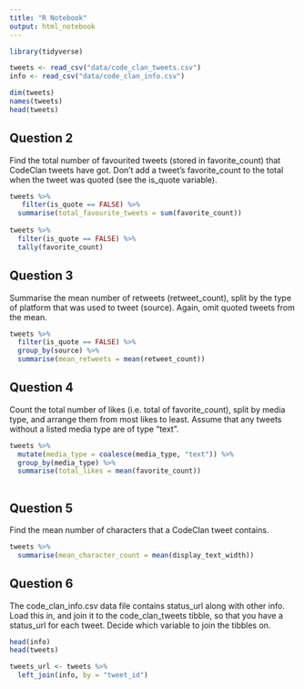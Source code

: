 ```yaml
---
title: "R Notebook"
output: html_notebook
---
```


```r
library(tidyverse)
```

```r
tweets <- read_csv("data/code_clan_tweets.csv")
info <- read_csv("data/code_clan_info.csv")
```

```r
dim(tweets)
names(tweets)
head(tweets)
```
## Question 2
Find the total number of favourited tweets (stored in favorite_count) that CodeClan tweets have got. Don’t add a tweet’s favorite_count to the total when the tweet was quoted (see the is_quote variable).

```r
tweets %>% 
   filter(is_quote == FALSE) %>% 
  summarise(total_favourite_tweets = sum(favorite_count))
  
tweets %>% 
  filter(is_quote == FALSE) %>%
  tally(favorite_count)

```

## Question 3
Summarise the mean number of retweets (retweet_count), split by the type of platform that was used to tweet (source). Again, omit quoted tweets from the mean.
```r
tweets %>% 
  filter(is_quote == FALSE) %>% 
  group_by(source) %>% 
  summarise(mean_retweets = mean(retweet_count))
```

## Question 4
Count the total number of likes (i.e. total of favorite_count), split by media type, and arrange them from most likes to least. Assume that any tweets without a listed media type are of type “text”.

```r
tweets %>% 
  mutate(media_type = coalesce(media_type, "text")) %>% 
  group_by(media_type) %>% 
  summarise(total_likes = mean(favorite_count))
  
```

## Question 5

Find the mean number of characters that a CodeClan tweet contains.
```r
tweets %>% 
  summarise(mean_character_count = mean(display_text_width))
```

## Question 6
The code_clan_info.csv data file contains status_url along with other info. Load this in, and join it to the code_clan_tweets tibble, so that you have a status_url for each tweet. Decide which variable to join the tibbles on.

```r
head(info)
head(tweets)
```


```r
tweets_url <- tweets %>% 
  left_join(info, by = "tweet_id")
```

